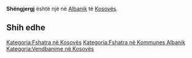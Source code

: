 {{Fshat në 
 | Emri                = Shëngjergj
 | EmriAlt                = 
 | NAME_SHORT_FORM=      
 | NAME_GENERIC=      
 | NAME_SORT_NAME_RO=      SHENGJERGJ
 | FULL_NAME_RO = Shëngjergj
 | FULL_NAME_ND_RO=Shengjergj
 | SORT_NAME_RG=SHENGJERGJ
 | FULL_NAME_RG=Shëngjergj
 | FULL_NAME_ND_RG=Shengjergj
 | SRP_NAME_SHORT_FORM=      
 | SRP_NAME_GENERIC=      
 | SRP_NAME_SORT_NAME_RO=      
 | SRP_FULL_NAME_RO = 
 | SRP_FULL_NAME_ND_RO=
 | SRP_SORT_NAME_RG=
 | SRP_FULL_NAME_RG=
 | SRP_FULL_NAME_ND_RG=
 | Emri (Rasa dhanore) = 
 | Figura              = 
 | Shteti              = Kosovo
 | Komuna              = Albanik
 | Kodi postar         = 
 | Sipërfaqja          = 

 | Popullsia           = 

 | Regj. i popullsisë  = 
 | Dend. e popullsisë  = 
 | Faqja zyrtare       = 
 <!--- Koordinatat ----> 
 | Gjerësia            = 42.636944
 | Gjatësia            = 20.534167
 | Lartësia            = 
}}
'''Shëngjergj''' është një [[]] në [[Albanik]] të [[Kosovës]].

<!-- == Gjeografia == -->
<!-- == Historia == -->
<!-- == Demografia == -->
== Shih edhe ==
{{Komuna Albanik}}
{{Kosovo-Administrata-Cung}}

[[Kategoria:Fshatra në Kosovës]]
[[Kategoria:Fshatra në Kommunes Albanik]]
[[Kategoria:Vendbanime në Kosovës]]